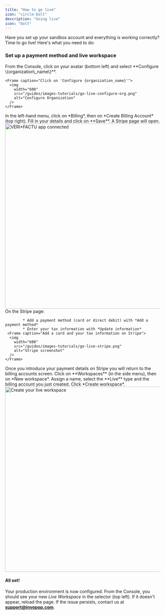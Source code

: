 ```yaml
---
title: "How to go live"
icon: "circle-bolt"
description: "Going live"
icon: "bolt"
---
```


Have you set up your sandbox account and everything is working correctly? Time to go live! Here's what you need to do:

### Set up a payment method and live workspace

<Steps>
  <Step title="Access your organization’s settings">
    From the Console, click on your avatar (bottom left) and select **Configure \{organization\_name\}**.

    <Frame caption="Click on 'Configure {organization_name}'">
      <img
        width="600"
        src="/guides/images-tutorials/go-live-configure-org.png"
        alt="Configure Organization"
      />
    </Frame>

  </Step>

  <Step title="Create a Billing Account">
  	In the left-hand menu, click on *Billing*, then on *Create Billing Account* (top right). Fill in your details and click on **Save**. A Stripe page will open.
  	 <Frame caption="Create a Billing Account">
      <img
        width="600"
        src="/guides/images-tutorials/go-live-create-billing-account.png"
        alt="VERI*FACTU app connected"
      />
    </Frame>
  </Step>

  <Step title="Add your payment method and billing details">
			On the Stripe page:

			* Add a payment method (card or direct debit) with *Add a payment method*
			* Enter your tax information with *Update information*
  	 <Frame caption="Add a card and your tax information on Stripe">
      <img
        width="600"
        src="/guides/images-tutorials/go-live-stripe.png"
        alt="Stripe screenshot"
      />
    </Frame>
  </Step>

  <Step title="Create your production environment (Live Workspace)">
			Once you introduce your payment details on Stripe you will return to the billing accounts screen. Click on **Workspaces** (in the side menu), then on *New workspace*. Assign a name, select the **Live** type and the billing account you just created. Click *Create workspace*.
  	 <Frame caption="Create your live workspace">
      <img
        width="600"
        src="/guides/images-tutorials/go-live-new-workspace.png"
        alt="Create your live workspace"
      />
    </Frame>
  </Step>

</Steps>

#### All set!

Your production environment is now configured. From the Console, you should see your new *Live Workspace* in the selector (top left). If it doesn't appear, reload the page. If the issue persists, contact us at **[support@invopop.com](mailto:support@invopop.com)**.
